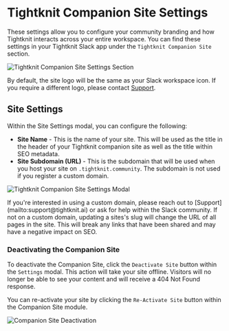
# Tightknit Companion Site Settings

These settings allow you to configure your community branding and how Tightknit interacts across your entire workspace.
You can find these settings in your Tightknit Slack app under the `Tightknit Companion Site` section.

![Tightknit Companion Site Settings Section](/tightknit-site/site-settings.png)

By default, the site logo will be the same as your Slack workspace icon. If you require a different logo, please contact [Support](mailto:support@tightknit.ai).

## Site Settings

Within the Site Settings modal, you can configure the following:

- **Site Name** - This is the name of your site.
  This will be used as the title in the header of your Tightknit companion site as well as the title within SEO metadata.
- **Site Subdomain (URL)** - This is the subdomain that will be used when you host your site on `.tightknit.community`. The subdomain is not used if you register a custom domain.

![Tightknit Companion Site Settings Modal](/tightknit-site/site-settings-modal.png)

<Callout type="info" emoji="ℹ️">
  If you're interested in using a custom domain, please reach out to
  [Support](mailto:support@tightknit.ai) or ask for help within the Slack
  community.
</Callout>
<Callout type="warning" emoji="⚠️">
  If not on a custom domain, updating a sites's slug will change the URL of all
  pages in the site. This will break any links that have been shared and may
  have a negative impact on SEO.
</Callout>

### Deactivating the Companion Site

To deactivate the Companion Site, click the `Deactivate Site` button within the `Settings` modal. This action will take your site offline. Visitors will no longer be able to see your content and will receive a 404 Not Found response.

You can re-activate your site by clicking the `Re-Activate Site` button within the Companion Site module.

![Companion Site Deactivation](/tightknit-site/deactivate-site.gif)
